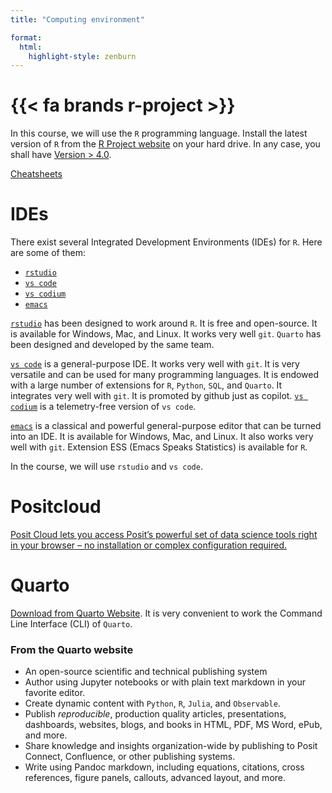 ```yaml
---
title: "Computing environment"

format:
  html:
    highlight-style: zenburn
---
```



# {{< fa brands r-project >}} 

In this course, we will use the `R` programming language. Install the latest version of `R` from the [R Project website](https://www.r-project.org) on your hard drive. In any case, you shall have [Version > 4.0](https://www.r-project.org).

[Cheatsheets](https://posit.co/resources/cheatsheets/)

# IDEs 

There exist several Integrated Development Environments (IDEs) for `R`. Here are some of them:

- [`rstudio`](https://posit.co/downloads/)
- [`vs code`](https://code.visualstudio.com)
- [`vs codium`](https://vscodium.com)
- [`emacs`](https://www.gnu.org/software/emacs/)


[`rstudio`](https://posit.co/downloads/) has been designed to work around `R`. It is free and open-source. It is available for Windows, Mac, and Linux. It works very well `git`. `Quarto` has been designed and developed by the same team. 

[`vs code`](https://code.visualstudio.com) is a general-purpose IDE. It works very well with `git`. It is very versatile and can be used for many programming languages. It is endowed with a large number of extensions for `R`, `Python`, `SQL`, and `Quarto`. It integrates very well with `git`. It is promoted by github just as copilot. [`vs codium`](https://vscodium.com) is a telemetry-free version of `vs code`.

[`emacs`](https://www.gnu.org/software/emacs/) is a classical and powerful general-purpose editor that can be turned into an  IDE.  It is available for Windows, Mac, and Linux. It also works very well with `git`. Extension ESS (Emacs Speaks Statistics) is available for `R`. 

In the course, we will use `rstudio` and `vs code`.

# Positcloud

[Posit Cloud lets you access Posit’s powerful set of data science tools right in your browser – no installation or complex configuration required.](https://posit.cloud)

# Quarto

[Download from Quarto Website](https://quarto.org). It is very convenient to work the Command Line Interface (CLI) of `Quarto`.

::: {.callout-important}

### From the Quarto website

- An open-source scientific and technical publishing system
- Author using Jupyter notebooks or with plain text markdown in your favorite editor.
- Create dynamic content with `Python`, `R`, `Julia`, and `Observable`.
- Publish *reproducible*, production quality articles, presentations, dashboards, websites, blogs, and books in HTML, PDF, MS Word, ePub, and more.
-  Share knowledge and insights organization-wide by publishing to Posit Connect, Confluence, or other publishing systems.
- Write using Pandoc markdown, including equations, citations, cross references, figure panels, callouts, advanced layout, and more.

:::




